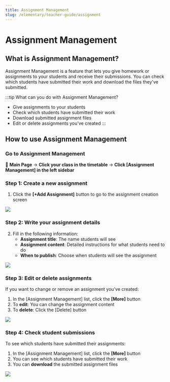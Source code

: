 ```yaml
---
title: Assignment Management
slug: /elementary/teacher-guide/assignment
---
```



# Assignment Management

## What is Assignment Management?

Assignment Management is a feature that lets you give homework or assignments to your students and receive their submissions.
You can check which students have submitted their work and download the files they've submitted.

:::tip What can you do with Assignment Management?

- Give assignments to your students
- Check which students have submitted their work
- Download submitted assignment files
- Edit or delete assignments you've created
  :::

## How to use Assignment Management

### Go to Assignment Management

📍 **Main Page** → **Click your class in the timetable** → **Click [Assignment Management] in the left sidebar**

### Step 1: Create a new assignment

1. Click the **[+Add Assignment]** button to go to the assignment creation screen

<Image src="/img/en/elementary/teacher/07-01.jpg" size="lg" />

### Step 2: Write your assignment details

2. Fill in the following information:
   - **Assignment title**: The name students will see
   - **Assignment content**: Detailed instructions for what students need to do
   - **When to publish**: Choose when students will see the assignment

<Image src="/img/en/elementary/teacher/07-02.jpg" size="lg" />

### Step 3: Edit or delete assignments

If you want to change or remove an assignment you've created:

1. In the [Assignment Management] list, click the **[More]** button
2. To **edit**: You can change the assignment content
3. To **delete**: Click the [Delete] button

<Image src="/img/en/elementary/teacher/07-03.jpg" size="lg" />

### Step 4: Check student submissions

To see which students have submitted their assignments:

1. In the [Assignment Management] list, click the **[More]** button
2. You can see which students have submitted their work
3. You can **download** the submitted assignment files

<Image src="/img/en/elementary/teacher/07-04.jpg" size="lg" />
